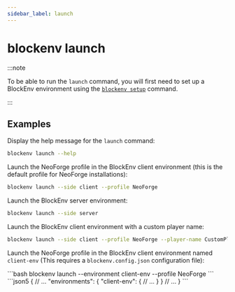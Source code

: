 ```yaml
---
sidebar_label: launch
---
```



# blockenv launch

:::note

To be able to run the `launch` command, you will first need to set up a BlockEnv environment using the [`blockenv setup`](setup) command.

:::

<LaunchHelp />

## Examples

Display the help message for the `launch` command:

```bash
blockenv launch --help
```

Launch the NeoForge profile in the BlockEnv client environment
(this is the default profile for NeoForge installations):

```bash
blockenv launch --side client --profile NeoForge
```

Launch the BlockEnv server environment:

```bash
blockenv launch --side server
```

Launch the BlockEnv client environment with a custom player name:

```bash
blockenv launch --side client --profile NeoForge --player-name CustomPlayerName
```

Launch the NeoForge profile in the BlockEnv client environment named `client-env`
(This requires a `blockenv.config.json` configuration file):

<Tabs>
    <TabItem value="command" label="Command" default>
        ```bash
        blockenv launch --environment client-env --profile NeoForge
        ```
    </TabItem>
    <TabItem value="config" label="blockenv.config.json">
        ```json5
        {
            // ...
            "environments": {
                "client-env": {
                    // ...
                }
            }
            // ...
        }
        ```
    </TabItem>
</Tabs>
